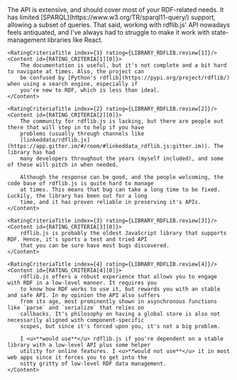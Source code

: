 
<AuthorNote title="Should you choose rdflib.js?">
    <RatingCriteriaTitle index={0} rating={LIBRARY_RDFLIB.review[0]}/>
    <Content id={RATING_CRITERIA[0][0]}>
        The API is extensive, and should cover most of your RDF-related needs. It has limited
        [SPARQL](https://www.w3.org/TR/sparql11-query/) support, allowing a subset of queries. That said, working with
        rdflib.js' API nowadays feels antiquated, and I've always had to struggle to make it work with state-management
        libraries like React.
    </Content>

    <RatingCriteriaTitle index={1} rating={LIBRARY_RDFLIB.review[1]}/>
    <Content id={RATING_CRITERIA[1][0]}>
        The documentation is useful, but it's not complete and a bit hard to navigate at times. Also, the project can
        be confused by [Python's rdflib](https://pypi.org/project/rdflib/) when using a search engine, especially if
        you're new to RDF, which is less than ideal.
    </Content>

    <RatingCriteriaTitle index={2} rating={LIBRARY_RDFLIB.review[2]}/>
    <Content id={RATING_CRITERIA[2][0]}>
        The community for rdflib.js is lacking, but there are people out there that will step in to help if you have
        problems (usually through channels like
        [linkeddata/rdflib.js](https://app.gitter.im/#/room/#linkeddata_rdflib.js:gitter.im)). The library has had
        many developers throughout the years (myself included), and some of these will pitch in when needed.

        Although the response can be good, and the people welcoming, the code base of rdflib.js is quite hard to manage
        at times. This means that bug can take a long time to be fixed. Luckily, the library has been out for a long
        time, and it has proven reliable in preserving it's APIs.
    </Content>

    <RatingCriteriaTitle index={3} rating={LIBRARY_RDFLIB.review[3]}/>
    <Content id={RATING_CRITERIA[3][0]}>
        rdflib.js is probably the oldest JavaScript library that supports RDF. Hence, it's sports a test and tried API
        that you can be sure have most bugs discovered.
    </Content>

    <RatingCriteriaTitle index={4} rating={LIBRARY_RDFLIB.review[4]}/>
    <Content id={RATING_CRITERIA[4][0]}>
        rdflib.js offers a robust experience that allows you to engage with RDF in a low-level manner. It requires you
        to know how RDF works to use it, but rewards you with an stable and safe API. In my opinion the API also suffers
        from its age, most prominently shown in asynchronous functions like `parse` and `serialize` that relies on
        callbacks. It's philosophy on having a global store is also not necessarily aligned with component-specific
        scopes, but since it's forced upon you, it's not a big problem.

        I <u>**would use**</u> rdflib.js if you're dependent on a stable library with a low-level API plus some helper
        utility for online features. I <u>**would not use**</u> it in most web apps since it forces you to get into the
        nitty gritty of low-level RDF data management.
    </Content>
</AuthorNote>